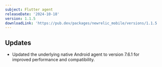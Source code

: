 ```yaml
---
subject: Flutter agent
releaseDate: '2024-10-18'
version: 1.1.5
downloadLink: 'https://pub.dev/packages/newrelic_mobile/versions/1.1.5'
---
```



## Updates
- Updated the underlying native Android agent to version 7.6.1 for improved performance and compatibility.

